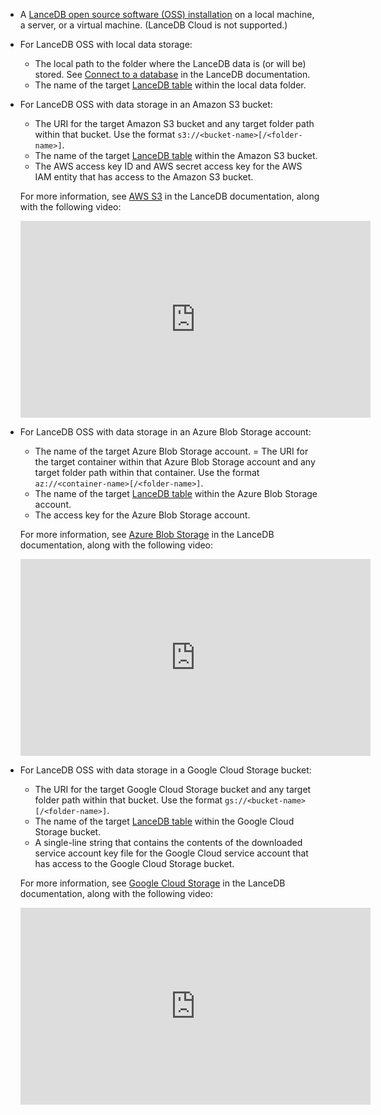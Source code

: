 - A [LanceDB open source software (OSS) installation](https://lancedb.github.io/lancedb/basic/#installation) on a local machine, a server, or a virtual machine. 
  (LanceDB Cloud is not supported.)
- For LanceDB OSS with local data storage:

  - The local path to the folder where the LanceDB data is (or will be) stored. 
    See [Connect to a database](https://lancedb.github.io/lancedb/basic/#connect-to-a-database) in the LanceDB documentation.
  - The name of the target [LanceDB table](https://lancedb.github.io/lancedb/basic/#create-an-empty-table) within the local data folder.

- For LanceDB OSS with data storage in an Amazon S3 bucket:

  - The URI for the target Amazon S3 bucket and any target folder path within that bucket. Use the format `s3://<bucket-name>[/<folder-name>]`.
  - The name of the target [LanceDB table](https://lancedb.github.io/lancedb/guides/storage/#object-stores) within the Amazon S3 bucket.
  - The AWS access key ID and AWS secret access key for the AWS IAM entity that has access to the Amazon S3 bucket.

  For more information, see [AWS S3](https://lancedb.github.io/lancedb/guides/storage/#aws-s3) in the LanceDB documentation, along with the following video:

  <iframe
  width="560"
  height="315"
  src="https://www.youtube.com/embed/hyDHfhVVAhs"
  title="YouTube video player"
  frameborder="0"
  allow="accelerometer; autoplay; clipboard-write; encrypted-media; gyroscope; picture-in-picture"
  allowfullscreen
  ></iframe>

- For LanceDB OSS with data storage in an Azure Blob Storage account:

  - The name of the target Azure Blob Storage account. 
  = The URI for the target container within that Azure Blob Storage account and any target folder path within that container. Use the format `az://<container-name>[/<folder-name>]`.
  - The name of the target [LanceDB table](https://lancedb.github.io/lancedb/guides/storage/#object-stores) within the Azure Blob Storage account.
  - The access key for the Azure Blob Storage account.

  For more information, see [Azure Blob Storage](https://lancedb.github.io/lancedb/guides/storage/#azure-blob-storage) in the LanceDB documentation, along with the following video:
  
  <iframe
  width="560"
  height="315"
  src="https://www.youtube.com/embed/Vl3KCphlh9Y"
  title="YouTube video player"
  frameborder="0"
  allow="accelerometer; autoplay; clipboard-write; encrypted-media; gyroscope; picture-in-picture"
  allowfullscreen
  ></iframe>
  
- For LanceDB OSS with data storage in a Google Cloud Storage bucket:

  - The URI for the target Google Cloud Storage bucket and any target folder path within that bucket. Use the format `gs://<bucket-name>[/<folder-name>]`.
  - The name of the target [LanceDB table](https://lancedb.github.io/lancedb/guides/storage/#object-stores) within the Google Cloud Storage bucket.
  - A single-line string that contains the contents of the downloaded service account key file for the Google Cloud service account that has access to the 
    Google Cloud Storage bucket.

  For more information, see [Google Cloud Storage](https://lancedb.github.io/lancedb/guides/storage/#google-cloud-storage) in the LanceDB documentation, along with the following video:

  <iframe
  width="560"
  height="315"
  src="https://www.youtube.com/embed/HYaALQ0F-L4"
  title="YouTube video player"
  frameborder="0"
  allow="accelerometer; autoplay; clipboard-write; encrypted-media; gyroscope; picture-in-picture"
  allowfullscreen
  ></iframe>